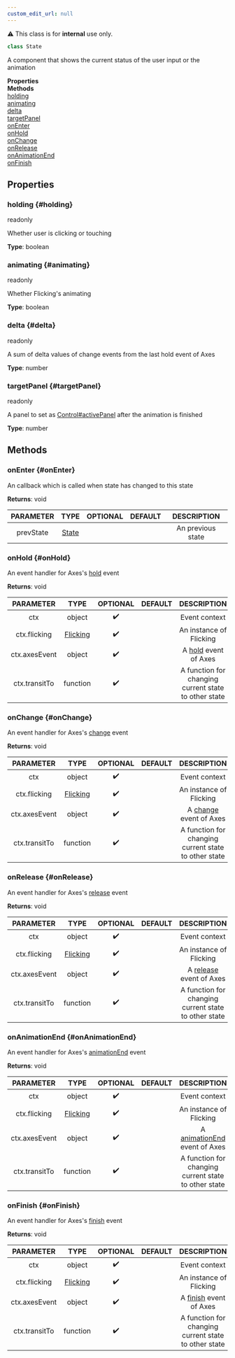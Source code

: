 ```yaml
---
custom_edit_url: null
---
```


<div className="notification is-warning my-2">⚠️ This class is for <strong>internal</strong> use only.</div>

```ts
class State
```

<div>

</div>

A component that shows the current status of the user input or the animation

<div className="container">
  <div className="row mb-2"><div className="col col--6"><strong>Properties</strong></div><div className="col col--6"><strong>Methods</strong></div></div>
  <div className="row"><div className="col col--6"><a href="#holding">holding</a><br/><a href="#animating">animating</a><br/><a href="#delta">delta</a><br/><a href="#targetPanel">targetPanel</a></div><div className="col col--6"><a href="#onEnter">onEnter</a><br/><a href="#onHold">onHold</a><br/><a href="#onChange">onChange</a><br/><a href="#onRelease">onRelease</a><br/><a href="#onAnimationEnd">onAnimationEnd</a><br/><a href="#onFinish">onFinish</a></div></div>
</div>

## Properties

### holding {#holding}

<div>
  <span className="badge badge--warning">readonly</span>
</div>

Whether user is clicking or touching

**Type**: boolean

### animating {#animating}

<div>
  <span className="badge badge--warning">readonly</span>
</div>

Whether Flicking's animating

**Type**: boolean

### delta {#delta}

<div>
  <span className="badge badge--warning">readonly</span>
</div>

A sum of delta values of change events from the last hold event of Axes

**Type**: number

### targetPanel {#targetPanel}

<div>
  <span className="badge badge--warning">readonly</span>
</div>

A panel to set as [Control#activePanel](Control#activePanel) after the animation is finished

**Type**: number

## Methods

### onEnter {#onEnter}

<div>

</div>

An callback which is called when state has changed to this state

**Returns**: void

|PARAMETER|TYPE|OPTIONAL|DEFAULT|DESCRIPTION|
|:---:|:---:|:---:|:---:|:---:|
|prevState|[State](State)|||An previous state|

### onHold {#onHold}

<div>

</div>

An event handler for Axes's [hold](https://naver.github.io/egjs-axes/release/latest/doc/eg.Axes.html#event:hold) event

**Returns**: void

|PARAMETER|TYPE|OPTIONAL|DEFAULT|DESCRIPTION|
|:---:|:---:|:---:|:---:|:---:|
|ctx|object|✔️||Event context|
|ctx.flicking|[Flicking](Flicking)|✔️||An instance of Flicking|
|ctx.axesEvent|object|✔️||A [hold](https://naver.github.io/egjs-axes/release/latest/doc/eg.Axes.html#event:hold) event of Axes|
|ctx.transitTo|function|✔️||A function for changing current state to other state|

### onChange {#onChange}

<div>

</div>

An event handler for Axes's [change](https://naver.github.io/egjs-axes/release/latest/doc/eg.Axes.html#event:change) event

**Returns**: void

|PARAMETER|TYPE|OPTIONAL|DEFAULT|DESCRIPTION|
|:---:|:---:|:---:|:---:|:---:|
|ctx|object|✔️||Event context|
|ctx.flicking|[Flicking](Flicking)|✔️||An instance of Flicking|
|ctx.axesEvent|object|✔️||A [change](https://naver.github.io/egjs-axes/release/latest/doc/eg.Axes.html#event:change) event of Axes|
|ctx.transitTo|function|✔️||A function for changing current state to other state|

### onRelease {#onRelease}

<div>

</div>

An event handler for Axes's [release](https://naver.github.io/egjs-axes/release/latest/doc/eg.Axes.html#event:release) event

**Returns**: void

|PARAMETER|TYPE|OPTIONAL|DEFAULT|DESCRIPTION|
|:---:|:---:|:---:|:---:|:---:|
|ctx|object|✔️||Event context|
|ctx.flicking|[Flicking](Flicking)|✔️||An instance of Flicking|
|ctx.axesEvent|object|✔️||A [release](https://naver.github.io/egjs-axes/release/latest/doc/eg.Axes.html#event:release) event of Axes|
|ctx.transitTo|function|✔️||A function for changing current state to other state|

### onAnimationEnd {#onAnimationEnd}

<div>

</div>

An event handler for Axes's [animationEnd](https://naver.github.io/egjs-axes/release/latest/doc/eg.Axes.html#event:animationEnd) event

**Returns**: void

|PARAMETER|TYPE|OPTIONAL|DEFAULT|DESCRIPTION|
|:---:|:---:|:---:|:---:|:---:|
|ctx|object|✔️||Event context|
|ctx.flicking|[Flicking](Flicking)|✔️||An instance of Flicking|
|ctx.axesEvent|object|✔️||A [animationEnd](https://naver.github.io/egjs-axes/release/latest/doc/eg.Axes.html#event:animationEnd) event of Axes|
|ctx.transitTo|function|✔️||A function for changing current state to other state|

### onFinish {#onFinish}

<div>

</div>

An event handler for Axes's [finish](https://naver.github.io/egjs-axes/release/latest/doc/eg.Axes.html#event:finish) event

**Returns**: void

|PARAMETER|TYPE|OPTIONAL|DEFAULT|DESCRIPTION|
|:---:|:---:|:---:|:---:|:---:|
|ctx|object|✔️||Event context|
|ctx.flicking|[Flicking](Flicking)|✔️||An instance of Flicking|
|ctx.axesEvent|object|✔️||A [finish](https://naver.github.io/egjs-axes/release/latest/doc/eg.Axes.html#event:finish) event of Axes|
|ctx.transitTo|function|✔️||A function for changing current state to other state|

